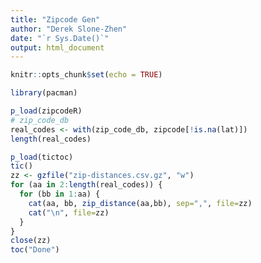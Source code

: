 ```yaml
---
title: "Zipcode Gen"
author: "Derek Slone-Zhen"
date: "`r Sys.Date()`"
output: html_document
---
```


```r
knitr::opts_chunk$set(echo = TRUE)

library(pacman)
```

```r
p_load(zipcodeR)
# zip_code_db
real_codes <- with(zip_code_db, zipcode[!is.na(lat)])
length(real_codes)
```

```r
p_load(tictoc)
tic()
zz <- gzfile("zip-distances.csv.gz", "w")
for (aa in 2:length(real_codes)) {
  for (bb in 1:aa) {
    cat(aa, bb, zip_distance(aa,bb), sep=",", file=zz)
    cat("\n", file=zz)
  }
}
close(zz)
toc("Done")
```